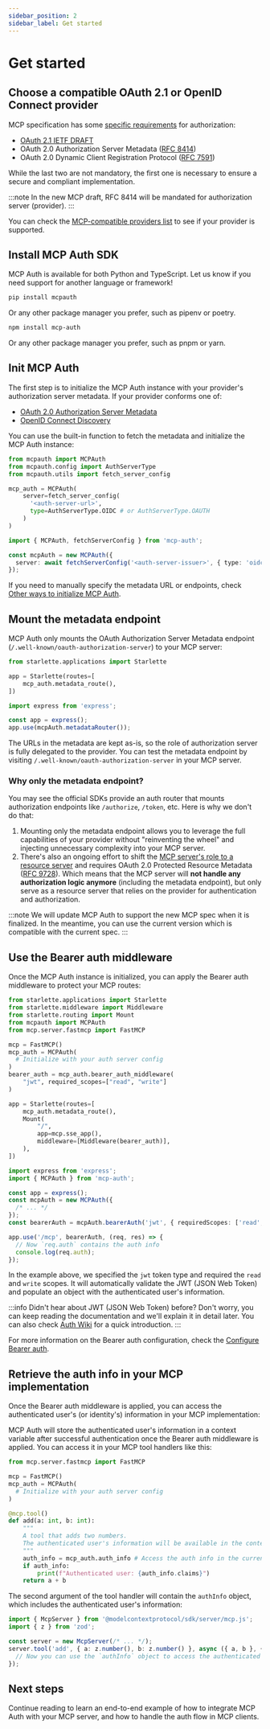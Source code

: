 ```yaml
---
sidebar_position: 2
sidebar_label: Get started
---
```



# Get started

## Choose a compatible OAuth 2.1 or OpenID Connect provider

MCP specification has some [specific requirements](https://modelcontextprotocol.io/specification/2025-03-26/basic/authorization#1-3-standards-compliance) for authorization:

- [OAuth 2.1 IETF DRAFT](https://datatracker.ietf.org/doc/html/draft-ietf-oauth-v2-1-12)
- OAuth 2.0 Authorization Server Metadata ([RFC 8414](https://datatracker.ietf.org/doc/html/rfc8414))
- OAuth 2.0 Dynamic Client Registration Protocol ([RFC 7591](https://datatracker.ietf.org/doc/html/rfc7591))

While the last two are not mandatory, the first one is necessary to ensure a secure and compliant implementation.

:::note
In the new MCP draft, RFC 8414 will be mandated for authorization server (provider).
:::

You can check the [MCP-compatible providers list](./providers-list.mdx) to see if your provider is supported.

## Install MCP Auth SDK

MCP Auth is available for both Python and TypeScript. Let us know if you need support for another language or framework!

<Tabs groupId="sdk">
<TabItem value="python" label="Python">

```bash
pip install mcpauth
```

Or any other package manager you prefer, such as pipenv or poetry.

</TabItem>
<TabItem value="node" label="Node.js">

```bash
npm install mcp-auth
```

Or any other package manager you prefer, such as pnpm or yarn.

</TabItem>
</Tabs>

## Init MCP Auth

The first step is to initialize the MCP Auth instance with your provider's authorization server metadata. If your provider conforms one of:

- [OAuth 2.0 Authorization Server Metadata](https://datatracker.ietf.org/doc/html/rfc8414)
- [OpenID Connect Discovery](https://openid.net/specs/openid-connect-discovery-1_0.html)

You can use the built-in function to fetch the metadata and initialize the MCP Auth instance:

<Tabs groupId="sdk">
<TabItem value="python" label="Python">

```python
from mcpauth import MCPAuth
from mcpauth.config import AuthServerType
from mcpauth.utils import fetch_server_config

mcp_auth = MCPAuth(
    server=fetch_server_config(
      '<auth-server-url>',
      type=AuthServerType.OIDC # or AuthServerType.OAUTH
    )
)
```

</TabItem>
<TabItem value="node" label="Node.js">

```ts
import { MCPAuth, fetchServerConfig } from 'mcp-auth';

const mcpAuth = new MCPAuth({
  server: await fetchServerConfig('<auth-server-issuer>', { type: 'oidc' }), // or 'oauth'
});
```

</TabItem>
</Tabs>

If you need to manually specify the metadata URL or endpoints, check [Other ways to initialize MCP Auth](./configure-server/mcp-auth.mdx#other-ways).

## Mount the metadata endpoint

MCP Auth only mounts the OAuth Authorization Server Metadata endpoint (`/.well-known/oauth-authorization-server`) to your MCP server:

<Tabs groupId="sdk">
<TabItem value="python" label="Python">

```python
from starlette.applications import Starlette

app = Starlette(routes=[
    mcp_auth.metadata_route(),
])
```

</TabItem>
<TabItem value="node" label="Node.js">

```ts
import express from 'express';

const app = express();
app.use(mcpAuth.metadataRouter());
```

</TabItem>
</Tabs>

The URLs in the metadata are kept as-is, so the role of authorization server is fully delegated to the provider. You can test the metadata endpoint by visiting `/.well-known/oauth-authorization-server` in your MCP server.

### Why only the metadata endpoint?

You may see the official SDKs provide an auth router that mounts authorization endpoints like `/authorize`, `/token`, etc. Here is why we don't do that:

1. Mounting only the metadata endpoint allows you to leverage the full capabilities of your provider without "reinventing the wheel" and injecting unnecessary complexity into your MCP server.
2. There's also an ongoing effort to shift the [MCP server's role to a resource server](https://github.com/modelcontextprotocol/modelcontextprotocol/issues/205) and requires OAuth 2.0 Protected Resource Metadata ([RFC 9728](https://datatracker.ietf.org/doc/html/rfc9728)). Which means that the MCP server will **not handle any authorization logic anymore** (including the metadata endpoint), but only serve as a resource server that relies on the provider for authentication and authorization.

:::note
We will update MCP Auth to support the new MCP spec when it is finalized. In the meantime, you can use the current version which is compatible with the current spec.
:::

## Use the Bearer auth middleware

Once the MCP Auth instance is initialized, you can apply the Bearer auth middleware to protect your MCP routes:

<Tabs groupId="sdk">
<TabItem value="python" label="Python">

```python
from starlette.applications import Starlette
from starlette.middleware import Middleware
from starlette.routing import Mount
from mcpauth import MCPAuth
from mcp.server.fastmcp import FastMCP

mcp = FastMCP()
mcp_auth = MCPAuth(
  # Initialize with your auth server config
)
bearer_auth = mcp_auth.bearer_auth_middleware(
    "jwt", required_scopes=["read", "write"]
)

app = Starlette(routes=[
    mcp_auth.metadata_route(),
    Mount(
        "/",
        app=mcp.sse_app(),
        middleware=[Middleware(bearer_auth)],
    ),
])
```

</TabItem>
<TabItem value="node" label="Node.js">

```ts
import express from 'express';
import { MCPAuth } from 'mcp-auth';

const app = express();
const mcpAuth = new MCPAuth({
  /* ... */
});
const bearerAuth = mcpAuth.bearerAuth('jwt', { requiredScopes: ['read', 'write'] });

app.use('/mcp', bearerAuth, (req, res) => {
  // Now `req.auth` contains the auth info
  console.log(req.auth);
});
```

</TabItem>
</Tabs>

In the example above, we specified the `jwt` token type and required the `read` and `write` scopes. It will automatically validate the JWT (JSON Web Token) and populate an object with the authenticated user's information.

:::info
Didn't hear about JWT (JSON Web Token) before? Don't worry, you can keep reading the documentation and we'll explain it in detail later. You can also check [Auth Wiki](https://auth.wiki/jwt) for a quick introduction.
:::

For more information on the Bearer auth configuration, check the [Configure Bearer auth](./configure-server/bearer-auth.mdx).

## Retrieve the auth info in your MCP implementation

Once the Bearer auth middleware is applied, you can access the authenticated user's (or identity's) information in your MCP implementation:

<Tabs groupId="sdk">
<TabItem value="python" label="Python">

MCP Auth will store the authenticated user's information in a context variable after successful authentication once the Bearer auth middleware is applied. You can access it in your MCP tool handlers like this:

```python
from mcp.server.fastmcp import FastMCP

mcp = FastMCP()
mcp_auth = MCPAuth(
  # Initialize with your auth server config
)

@mcp.tool()
def add(a: int, b: int):
    """
    A tool that adds two numbers.
    The authenticated user's information will be available in the context.
    """
    auth_info = mcp_auth.auth_info # Access the auth info in the current context
    if auth_info:
        print(f"Authenticated user: {auth_info.claims}")
    return a + b
```

</TabItem>
<TabItem value="node" label="Node.js">

The second argument of the tool handler will contain the `authInfo` object, which includes the authenticated user's information:

```ts
import { McpServer } from '@modelcontextprotocol/sdk/server/mcp.js';
import { z } from 'zod';

const server = new McpServer(/* ... */);
server.tool('add', { a: z.number(), b: z.number() }, async ({ a, b }, { authInfo }) => {
  // Now you can use the `authInfo` object to access the authenticated information
});
```

</TabItem>
</Tabs>

## Next steps

Continue reading to learn an end-to-end example of how to integrate MCP Auth with your MCP server, and how to handle the auth flow in MCP clients.
